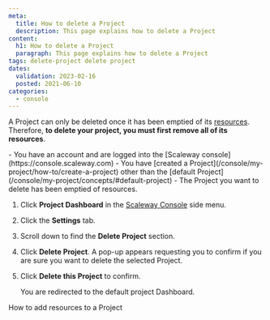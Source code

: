 ```yaml
---
meta:
  title: How to delete a Project
  description: This page explains how to delete a Project
content:
  h1: How to delete a Project
  paragraph: This page explains how to delete a Project
tags: delete-project delete project 
dates:
  validation: 2023-02-16
  posted: 2021-06-10
categories:
  - console
---
```


A Project can only be deleted once it has been emptied of its [resources](/identity-and-access-management/iam/concepts/#resource). Therefore, **to delete your project, you must first remove all of its resources**.

<Macro id="iam-requirements" />
 
<Message type="requirement">
  - You have an account and are logged into the [Scaleway console](https://console.scaleway.com)
  - You have [created a Project](/console/my-project/how-to/create-a-project) other than the [default Project](/console/my-project/concepts/#default-project)
  - The Project you want to delete has been emptied of resources.
</Message>

1. Click **Project Dashboard** in the [Scaleway Console](https://console.scaleway.com) side menu. 
2. Click the **Settings** tab.
3. Scroll down to find the **Delete Project** section.
    <Lightbox src="scaleway-delete-project.webp" alt="" />
4. Click **Delete Project**. A pop-up appears requesting you to confirm if you are sure you want to delete the selected Project. 
    <Lightbox src="scaleway-delete-pop-up.webp" alt="" />
5. Click **Delete this Project** to confirm. 

    You are redirected to the default project Dashboard.

<Navigation title="See Also">
  <PreviousButton to="/console/my-project/how-to/add-resources-project/">How to add resources to a Project</PreviousButton>
</Navigation>

